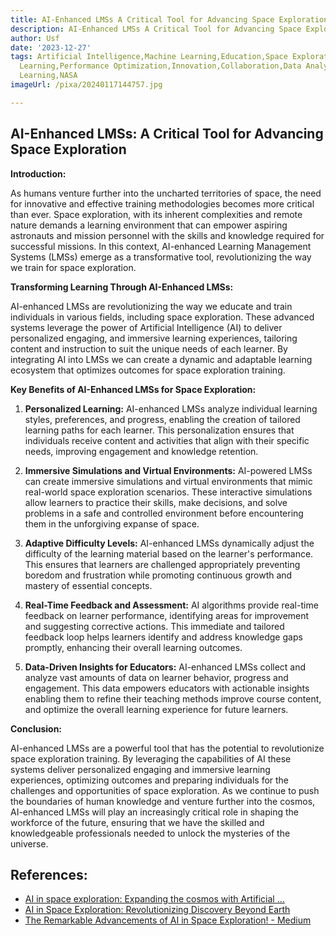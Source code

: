 ```yaml
---
title: AI-Enhanced LMSs A Critical Tool for Advancing Space Exploration
description: AI-Enhanced LMSs A Critical Tool for Advancing Space Exploration
author: Usf
date: '2023-12-27'
tags: Artificial Intelligence,Machine Learning,Education,Space Exploration,Skill Development,Training,Remote
  Learning,Performance Optimization,Innovation,Collaboration,Data Analytics,Adaptive
  Learning,NASA
imageUrl: /pixa/20240117144757.jpg

---
```

## AI-Enhanced LMSs: A Critical Tool for Advancing Space Exploration

**Introduction:**

As humans venture further into the uncharted territories of space,  the need for innovative and effective training methodologies becomes more critical than ever. Space exploration,  with its inherent complexities and remote nature demands a learning environment that  can  empower aspiring astronauts and mission  personnel with the skills and knowledge required for successful missions. In  this context, AI-enhanced Learning  Management Systems (LMSs) emerge as a transformative tool, revolutionizing the way we train for space exploration.

**Transforming Learning Through AI-Enhanced LMSs:**

AI-enhanced LMSs are  revolutionizing the way we educate and  train individuals in various fields, including space  exploration. These advanced systems  leverage the power of Artificial Intelligence (AI) to deliver personalized engaging, and immersive  learning experiences, tailoring content and instruction to suit the unique  needs of each learner. By integrating AI into LMSs we can create a dynamic and adaptable  learning ecosystem that optimizes outcomes for space exploration training.

**Key Benefits of AI-Enhanced LMSs for Space Exploration:**

1.  **Personalized Learning:** AI-enhanced LMSs analyze individual learning styles, preferences, and progress, enabling the creation of tailored learning paths  for each learner. This personalization ensures that individuals receive content and activities that align with their specific  needs, improving engagement and knowledge retention.

2. **Immersive Simulations and Virtual  Environments:** AI-powered LMSs can create immersive  simulations and  virtual environments that mimic real-world space exploration scenarios. These interactive simulations allow learners to practice their skills, make decisions, and solve problems in a safe and controlled environment before  encountering them in the unforgiving  expanse of space.

3. **Adaptive Difficulty Levels:** AI-enhanced  LMSs dynamically adjust the difficulty of  the learning material based on the learner's performance. This ensures that  learners are challenged appropriately preventing boredom and  frustration while promoting continuous growth and mastery of essential concepts.

4. **Real-Time  Feedback and Assessment:**  AI algorithms provide real-time feedback on learner performance, identifying areas for improvement and suggesting corrective actions. This immediate and tailored feedback loop helps learners identify and address knowledge gaps promptly, enhancing their  overall learning outcomes.

5. **Data-Driven Insights for Educators:**  AI-enhanced LMSs collect and analyze vast amounts of data on learner  behavior,  progress  and engagement. This data empowers educators with actionable insights enabling them to refine their teaching  methods improve course content, and optimize the overall learning experience for future learners.

**Conclusion:**

AI-enhanced LMSs are a powerful tool that  has the potential to  revolutionize  space exploration training. By leveraging the capabilities of AI these systems deliver personalized engaging and immersive  learning experiences, optimizing outcomes and preparing individuals for the challenges  and opportunities of space exploration. As  we continue to push the  boundaries  of human  knowledge and venture further into the cosmos, AI-enhanced LMSs will play an increasingly critical role in shaping the workforce  of the future, ensuring that we have the  skilled  and knowledgeable professionals needed to unlock the mysteries of the universe.

## References:
- [AI in space exploration: Expanding the cosmos with Artificial ...](https://www.linkedin.com/pulse/ai-space-exploration-expanding-cosmos-artificial-vaibhav-kulshrestha)
- [AI in Space Exploration: Revolutionizing Discovery Beyond Earth](https://www.linkedin.com/pulse/ai-space-exploration-revolutionizing-discovery-beyond-dave-balroop-o0eyc?trk=article-ssr-frontend-pulse_more-articles_related-content-card)
- [The Remarkable Advancements of AI in Space Exploration! - Medium](https://medium.com/@-TutortAcademy/the-remarkable-advancements-of-ai-in-space-exploration-a9de1dacf6f3)
